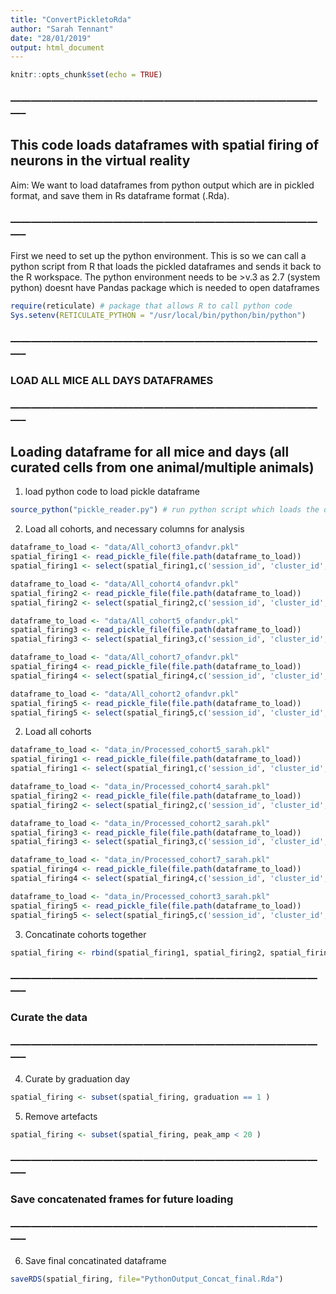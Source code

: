 ```yaml
---
title: "ConvertPickletoRda"
author: "Sarah Tennant"
date: "28/01/2019"
output: html_document
---
```


```r
knitr::opts_chunk$set(echo = TRUE)
```

### ----------------------------------------------------------------------------------------------- ###

## This code loads dataframes with spatial firing of neurons in the virtual reality

Aim: We want to load dataframes from python output which are in pickled format, and save them in Rs dataframe format (.Rda). 

### ----------------------------------------------------------------------------------------------- ###


First we need to set up the python environment. This is so we can call a python script from R that loads the pickled dataframes and sends it back to the R workspace. 
The python environment needs to be >v.3 as 2.7 (system python) doesnt have Pandas package which is needed to open dataframes

```r

require(reticulate) # package that allows R to call python code
Sys.setenv(RETICULATE_PYTHON = "/usr/local/bin/python/bin/python") 

```


### ----------------------------------------------------------------------------------------------- ###

### LOAD ALL MICE ALL DAYS DATAFRAMES

### ----------------------------------------------------------------------------------------------- ###

## Loading dataframe for all mice and days (all curated cells from one animal/multiple animals)

1. load python code to load pickle dataframe
```r
source_python("pickle_reader.py") # run python script which loads the dataframes - should be in working directory

```

2. Load all cohorts, and necessary columns for analysis
```r
dataframe_to_load <- "data/All_cohort3_ofandvr.pkl"  
spatial_firing1 <- read_pickle_file(file.path(dataframe_to_load)) 
spatial_firing1 <- select(spatial_firing1,c('session_id', 'cluster_id', 'Mouse', 'Day', 'Day_numeric',  'cohort', 'brain_region', 'ramp_score', 'number_of_rewards', 'max_trial_number','spikes_in_time', 'Rates_averaged_rewarded_b', 'Rates_averaged_rewarded_nb', 'Rates_averaged_rewarded_p', 'speed_score', 'speed_score_p_values', 'preferred_HD', 'hd_score', 'rayleigh_score', 'spatial_information_score', 'grid_score', 'border_score', 'speed_threshold_pos', 'speed_threshold_neg', 'hd_threshold', 'rayleigh_threshold', 'spatial_threshold', 'grid_threshold', 'border_threshold', 'mean_firing_rate', 'mean_firing_rate_of', 'mean_isi', 'mean_cv2', 'spike_width', 'Avg_FiringRate_RunTrials', 'Avg_FiringRate_TryTrials', 'Avg_FiringRate_HitTrials', 'rewardzone_speed_run', 'rewardzone_speed_try', 'rewardzone_speed_hit', 'speed_in_time_reward', 'speed_in_time_run', 'speed_in_time_try', 'spikes_in_time_reward', 'spikes_in_time_run', 'spikes_in_time_try', 'Speed_mean_rewarded', 'Speed_mean_try', 'Speed_mean_run'))

dataframe_to_load <- "data/All_cohort4_ofandvr.pkl" 
spatial_firing2 <- read_pickle_file(file.path(dataframe_to_load)) 
spatial_firing2 <- select(spatial_firing2,c('session_id', 'cluster_id', 'brain_region', 'Mouse', 'Day', 'Day_numeric',  'cohort', 'brain_region', 'ramp_score', 'number_of_rewards', 'max_trial_number','spikes_in_time', 'Rates_averaged_rewarded_b', 'Rates_averaged_rewarded_nb', 'Rates_averaged_rewarded_p', 'speed_score', 'speed_score_p_values', 'preferred_HD', 'hd_score', 'rayleigh_score', 'spatial_information_score', 'grid_score', 'border_score', 'speed_threshold_pos', 'speed_threshold_neg', 'hd_threshold', 'rayleigh_threshold', 'spatial_threshold', 'grid_threshold', 'border_threshold', 'mean_firing_rate', 'mean_firing_rate_of', 'mean_isi', 'mean_cv2', 'spike_width', 'Avg_FiringRate_RunTrials', 'Avg_FiringRate_TryTrials', 'Avg_FiringRate_HitTrials', 'rewardzone_speed_run', 'rewardzone_speed_try', 'rewardzone_speed_hit', 'speed_in_time_reward', 'speed_in_time_run', 'speed_in_time_try', 'spikes_in_time_reward', 'spikes_in_time_run', 'spikes_in_time_try', 'Speed_mean_rewarded', 'Speed_mean_try', 'Speed_mean_run'))

dataframe_to_load <- "data/All_cohort5_ofandvr.pkl" 
spatial_firing3 <- read_pickle_file(file.path(dataframe_to_load)) 
spatial_firing3 <- select(spatial_firing3,c('session_id', 'cluster_id', 'brain_region', 'Mouse', 'Day', 'Day_numeric',  'cohort', 'brain_region', 'ramp_score', 'number_of_rewards', 'max_trial_number','spikes_in_time', 'Rates_averaged_rewarded_b', 'Rates_averaged_rewarded_nb', 'Rates_averaged_rewarded_p', 'speed_score', 'speed_score_p_values', 'preferred_HD', 'hd_score', 'rayleigh_score', 'spatial_information_score', 'grid_score', 'border_score', 'speed_threshold_pos', 'speed_threshold_neg', 'hd_threshold', 'rayleigh_threshold', 'spatial_threshold', 'grid_threshold', 'border_threshold', 'mean_firing_rate', 'mean_firing_rate_of', 'mean_isi', 'mean_cv2', 'spike_width', 'Avg_FiringRate_RunTrials', 'Avg_FiringRate_TryTrials', 'Avg_FiringRate_HitTrials', 'rewardzone_speed_run', 'rewardzone_speed_try', 'rewardzone_speed_hit', 'speed_in_time_reward', 'speed_in_time_run', 'speed_in_time_try', 'spikes_in_time_reward', 'spikes_in_time_run', 'spikes_in_time_try', 'Speed_mean_rewarded', 'Speed_mean_try', 'Speed_mean_run'))

dataframe_to_load <- "data/All_cohort7_ofandvr.pkl" 
spatial_firing4 <- read_pickle_file(file.path(dataframe_to_load))
spatial_firing4 <- select(spatial_firing4,c('session_id', 'cluster_id', 'brain_region', 'Mouse', 'Day', 'Day_numeric',  'cohort', 'brain_region', 'ramp_score', 'number_of_rewards', 'max_trial_number','spikes_in_time', 'Rates_averaged_rewarded_b', 'Rates_averaged_rewarded_nb', 'Rates_averaged_rewarded_p', 'speed_score', 'speed_score_p_values', 'preferred_HD', 'hd_score', 'rayleigh_score', 'spatial_information_score', 'grid_score', 'border_score', 'speed_threshold_pos', 'speed_threshold_neg', 'hd_threshold', 'rayleigh_threshold', 'spatial_threshold', 'grid_threshold', 'border_threshold', 'mean_firing_rate', 'mean_firing_rate_of', 'mean_isi', 'mean_cv2', 'spike_width', 'Avg_FiringRate_RunTrials', 'Avg_FiringRate_TryTrials', 'Avg_FiringRate_HitTrials', 'rewardzone_speed_run', 'rewardzone_speed_try', 'rewardzone_speed_hit', 'speed_in_time_reward', 'speed_in_time_run', 'speed_in_time_try', 'spikes_in_time_reward', 'spikes_in_time_run', 'spikes_in_time_try', 'Speed_mean_rewarded', 'Speed_mean_try', 'Speed_mean_run'))

dataframe_to_load <- "data/All_cohort2_ofandvr.pkl"  
spatial_firing5 <- read_pickle_file(file.path(dataframe_to_load)) 
spatial_firing5 <- select(spatial_firing5,c('session_id', 'cluster_id', 'brain_region', 'Mouse', 'Day', 'Day_numeric',  'cohort', 'brain_region', 'ramp_score', 'number_of_rewards', 'max_trial_number','spikes_in_time', 'Rates_averaged_rewarded_b', 'Rates_averaged_rewarded_nb', 'Rates_averaged_rewarded_p', 'speed_score', 'speed_score_p_values', 'preferred_HD', 'hd_score', 'rayleigh_score', 'spatial_information_score', 'grid_score', 'border_score', 'speed_threshold_pos', 'speed_threshold_neg', 'hd_threshold', 'rayleigh_threshold', 'spatial_threshold', 'grid_threshold', 'border_threshold', 'mean_firing_rate','mean_firing_rate_of', 'mean_isi', 'mean_cv2', 'spike_width', 'Avg_FiringRate_RunTrials', 'Avg_FiringRate_TryTrials', 'Avg_FiringRate_HitTrials', 'rewardzone_speed_run', 'rewardzone_speed_try', 'rewardzone_speed_hit', 'speed_in_time_reward', 'speed_in_time_run', 'speed_in_time_try', 'spikes_in_time_reward', 'spikes_in_time_run', 'spikes_in_time_try', 'Speed_mean_rewarded', 'Speed_mean_try', 'Speed_mean_run'))

```


2. Load all cohorts
```r
dataframe_to_load <- "data_in/Processed_cohort5_sarah.pkl"  
spatial_firing1 <- read_pickle_file(file.path(dataframe_to_load)) 
spatial_firing1 <- select(spatial_firing1,c('session_id', 'cluster_id', 'Mouse', 'Day', 'Day_numeric',  'cohort', 'number_of_rewards', 'max_trial_number','brain_region', 'ramp_score','mean_firing_rate','spikes_in_time', 'Rates_averaged_rewarded_b', 'Rates_averaged_rewarded_nb', 'Rates_averaged_rewarded_p', 'Rates2_averaged_rewarded_b','Rates2_averaged_rewarded_nb','Rates2_averaged_rewarded_p', 'graduation'))

dataframe_to_load <- "data_in/Processed_cohort4_sarah.pkl" 
spatial_firing2 <- read_pickle_file(file.path(dataframe_to_load)) 
spatial_firing2 <- select(spatial_firing2,c('session_id', 'cluster_id', 'Mouse', 'Day', 'Day_numeric',  'cohort', 'number_of_rewards', 'max_trial_number','brain_region', 'ramp_score','mean_firing_rate','spikes_in_time', 'Rates_averaged_rewarded_b', 'Rates_averaged_rewarded_nb', 'Rates_averaged_rewarded_p', 'Rates2_averaged_rewarded_b','Rates2_averaged_rewarded_nb','Rates2_averaged_rewarded_p', 'graduation'))

dataframe_to_load <- "data_in/Processed_cohort2_sarah.pkl" 
spatial_firing3 <- read_pickle_file(file.path(dataframe_to_load)) 
spatial_firing3 <- select(spatial_firing3,c('session_id', 'cluster_id', 'Mouse', 'Day', 'Day_numeric',  'cohort', 'number_of_rewards', 'max_trial_number','brain_region', 'ramp_score','mean_firing_rate','spikes_in_time', 'Rates_averaged_rewarded_b', 'Rates_averaged_rewarded_nb', 'Rates_averaged_rewarded_p', 'Rates2_averaged_rewarded_b','Rates2_averaged_rewarded_nb','Rates2_averaged_rewarded_p', 'graduation'))

dataframe_to_load <- "data_in/Processed_cohort7_sarah.pkl" 
spatial_firing4 <- read_pickle_file(file.path(dataframe_to_load))
spatial_firing4 <- select(spatial_firing4,c('session_id', 'cluster_id', 'Mouse', 'Day', 'Day_numeric',  'cohort', 'number_of_rewards', 'max_trial_number','brain_region', 'ramp_score','mean_firing_rate','spikes_in_time', 'Rates_averaged_rewarded_b', 'Rates_averaged_rewarded_nb', 'Rates_averaged_rewarded_p', 'Rates2_averaged_rewarded_b','Rates2_averaged_rewarded_nb','Rates2_averaged_rewarded_p', 'graduation'))

dataframe_to_load <- "data_in/Processed_cohort3_sarah.pkl"  
spatial_firing5 <- read_pickle_file(file.path(dataframe_to_load)) 
spatial_firing5 <- select(spatial_firing5,c('session_id', 'cluster_id', 'Mouse', 'Day', 'Day_numeric',  'cohort', 'number_of_rewards', 'max_trial_number','brain_region', 'ramp_score','mean_firing_rate','spikes_in_time', 'Rates_averaged_rewarded_b', 'Rates_averaged_rewarded_nb', 'Rates_averaged_rewarded_p', 'Rates2_averaged_rewarded_b','Rates2_averaged_rewarded_nb','Rates2_averaged_rewarded_p', 'graduation'))

```

3. Concatinate cohorts together
```r
spatial_firing <- rbind(spatial_firing1, spatial_firing2, spatial_firing3, spatial_firing4, spatial_firing5)
```


### ----------------------------------------------------------------------------------------------- ###

### Curate the data

### ----------------------------------------------------------------------------------------------- ###


4. Curate by graduation day 
```r
spatial_firing <- subset(spatial_firing, graduation == 1 )
```

5. Remove artefacts
```r
spatial_firing <- subset(spatial_firing, peak_amp < 20 )
```



### ----------------------------------------------------------------------------------------------- ###

### Save concatenated frames for future loading

### ----------------------------------------------------------------------------------------------- ###


6. Save final concatinated dataframe
```r
saveRDS(spatial_firing, file="PythonOutput_Concat_final.Rda")

```
